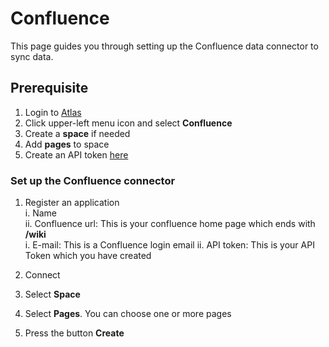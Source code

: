 # Confluence

This page guides you through setting up the Confluence data connector to sync data.

## Prerequisite
 1. Login to [Atlas](https://id.atlassian.com/login?continue=https%3A%2F%2Fhome.atlassian.com%2F&application=atlas/)  
 2. Click upper-left menu icon and select **Confluence**  
 3. Create a **space** if needed  
 4. Add **pages** to space  
 5. Create an API token [here](https://id.atlassian.com/manage-profile/security/api-tokens)  

### Set up the Confluence connector
  1. Register an application  
       i. Name  
      ii. Confluence url: This is your confluence home page which ends with **/wiki**  
        i. E-mail: This is a Confluence login email
       ii. API token: This is your API Token which you have created 

 2. Connect  
 3. Select **Space**  
 4. Select **Pages**. You can choose one or more pages  
 5. Press the button **Create**